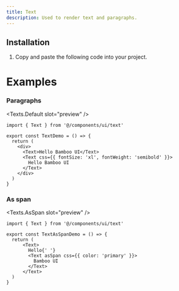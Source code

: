 ```yaml
---
title: Text
description: Used to render text and paragraphs.
---
```



## Installation

1. Copy and paste the following code into your project.

<CodeSource
  path="components/ui/text.tsx"
  lang="tsx"
  fileName="components/ui/text.tsx"
/>

# Examples

### Paragraphs

<PreviewContainer>

<Texts.Default slot="preview" />

```tsx meta={fileName: TextDemo.tsx}
import { Text } from '@/components/ui/text'

export const TextDemo = () => {
  return (
    <div>
      <Text>Hello Bamboo UI</Text>
      <Text css={{ fontSize: 'xl', fontWeight: 'semibold' }}>
        Hello Bamboo UI
      </Text>
    </div>
  )
}
```

</PreviewContainer>

### As span

<PreviewContainer>

<Texts.AsSpan slot="preview" />

```tsx meta={fileName: TextAsSpanDemo.tsx}
import { Text } from '@/components/ui/text'

export const TextAsSpanDemo = () => {
  return (
      <Text>
        Hello{' '}
        <Text asSpan css={{ color: 'primary' }}>
          Bamboo UI
        </Text>
      </Text>
  )
}
```

</PreviewContainer>